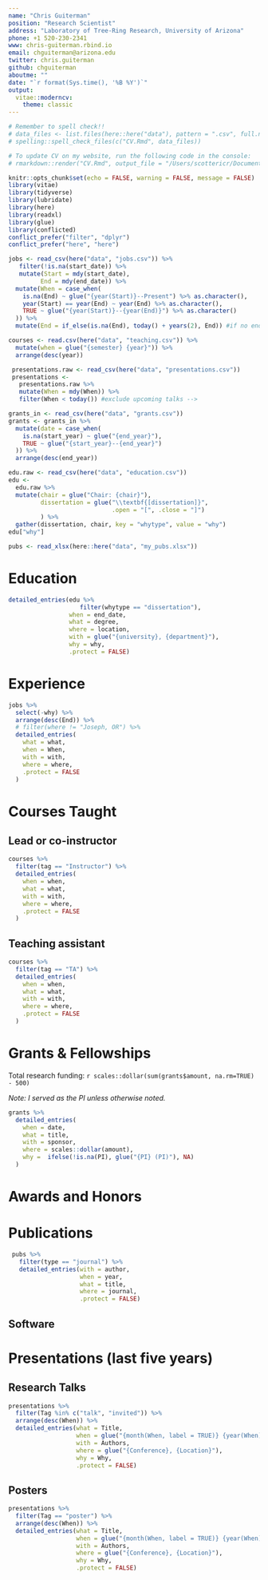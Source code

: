 ```yaml
---
name: "Chris Guiterman"
position: "Research Scientist"
address: "Laboratory of Tree-Ring Research, University of Arizona"
phone: +1 520-230-2341
www: chris-guiterman.rbind.io
email: chguiterman@arizona.edu
twitter: chris.guiterman
github: chguiterman
aboutme: ""
date: "`r format(Sys.time(), '%B %Y')`"
output: 
  vitae::moderncv:
    theme: classic
---
```


```r
# Remember to spell check!!
# data_files <- list.files(here::here("data"), pattern = ".csv", full.names = TRUE)
# spelling::spell_check_files(c("CV.Rmd", data_files))
```

```r
# To update CV on my website, run the following code in the console:
# rmarkdown::render("CV.Rmd", output_file = "/Users/scottericr/Documents/Blogdown/My Website/static/files/Eric Scott cv.pdf")
```


```r
knitr::opts_chunk$set(echo = FALSE, warning = FALSE, message = FALSE)
library(vitae)
library(tidyverse)
library(lubridate)
library(here)
library(readxl)
library(glue)
library(conflicted)
conflict_prefer("filter", "dplyr")
conflict_prefer("here", "here")
```

```r
jobs <- read_csv(here("data", "jobs.csv")) %>% 
   filter(!is.na(start_date)) %>% 
   mutate(Start = mdy(start_date),
         End = mdy(end_date)) %>% 
  mutate(When = case_when(
    is.na(End) ~ glue("{year(Start)}--Present") %>% as.character(),
    year(Start) == year(End) ~ year(End) %>% as.character(),
    TRUE ~ glue("{year(Start)}--{year(End)}") %>% as.character()
  )) %>% 
  mutate(End = if_else(is.na(End), today() + years(2), End)) #if no end date specified, set it to two years from now for sorting purposes, i.e. so jobs I'm still doing show up at top
```

```r
courses <- read.csv(here("data", "teaching.csv")) %>% 
  mutate(when = glue("{semester} {year}")) %>% 
  arrange(desc(year))
```

```r
 presentations.raw <- read_csv(here("data", "presentations.csv"))
 presentations <- 
   presentations.raw %>%  
   mutate(When = mdy(When)) %>% 
   filter(When < today()) #exclude upcoming talks -->
``` 

<!-- ```{r prof-devel, include=FALSE} -->
<!-- development.raw <- read_csv(here("data", "professional development.csv")) -->
<!-- development <-  -->
<!--   development.raw %>%  -->
<!--   mutate(date = mdy(date)) -->
<!-- ``` -->

<!-- ```{r awards, include=FALSE} -->
<!-- awards.raw <- read_csv(here("data", "awards and grants.csv")) -->
<!-- awards <- awards.raw %>%  -->
<!--   mutate(date = mdy(date)) %>%  -->
<!--   arrange(desc(date)) -->
<!-- ``` -->

```r
grants_in <- read_csv(here("data", "grants.csv"))
grants <- grants_in %>% 
  mutate(date = case_when(
    is.na(start_year) ~ glue("{end_year}"),
    TRUE ~ glue("{start_year}--{end_year}")
  )) %>% 
  arrange(desc(end_year))
```

```r
edu.raw <- read_csv(here("data", "education.csv"))
edu <-
  edu.raw %>% 
  mutate(chair = glue("Chair: {chair}"),
         dissertation = glue("\\textbf{[dissertation]}", 
                             .open = "[", .close = "]")
         ) %>% 
  gather(dissertation, chair, key = "whytype", value = "why")
edu["why"]
``` 

``` r
pubs <- read_xlsx(here::here("data", "my_pubs.xlsx"))
```

# Education

```r
detailed_entries(edu %>% 
                    filter(whytype == "dissertation"),
                 when = end_date,
                 what = degree,
                 where = location,
                 with = glue("{university}, {department}"),
                 why = why,
                 .protect = FALSE)

```
# Experience

```r
jobs %>% 
  select(-why) %>% 
  arrange(desc(End)) %>% 
  # filter(where != "Joseph, OR") %>% 
  detailed_entries(
    what = what,
    when = When,
    with = with,
    where = where,
    .protect = FALSE
  )

```

<!-- <!--# Teaching Interests -->
<!-- A sentence or two about the sorts of courses I'd like to teach.  Tailor to each job application -->
<!-- -->

# Courses Taught
## Lead or co-instructor
```r
courses %>% 
  filter(tag == "Instructor") %>% 
  detailed_entries(
    when = when,
    what = what,
    with = with,
    where = where,
    .protect = FALSE
  )
```
## Teaching assistant
```r
courses %>% 
  filter(tag == "TA") %>% 
  detailed_entries(
    when = when,
    what = what,
    with = with,
    where = where,
    .protect = FALSE
  )
```

# Grants & Fellowships

Total research funding: `r scales::dollar(sum(grants$amount, na.rm=TRUE) - 500)`

*Note: I served as the PI unless otherwise noted.*

\vspace{12pt}


```r
grants %>% 
  detailed_entries(
    when = date, 
    what = title,
    with = sponsor, 
    where = scales::dollar(amount),
    why =  ifelse(!is.na(PI), glue("{PI} (PI)"), NA)
  )
```

# Awards and Honors

<!-- ```{r} -->
<!--  awards %>%  -->
<!--   filter(!tag %in% c("failed", "travel", "grant")) %>%  -->
<!--   brief_entries(what = award, when = glue("{month(date, label = TRUE)} {year(date)}"), with = with) -->
<!-- ``` -->

# Publications

```r
 pubs %>% 
   filter(type == "journal") %>%
   detailed_entries(with = author,
                    when = year,
                    what = title,
                    where = journal, 
                    .protect = FALSE)
```


## Software

<!-- ```{r} -->
<!-- df <- tribble(~what, ~when, ~with, ~where, ~why, -->
<!--               "webchem: retrieve chemical information from the web", -->
<!--               2020, -->
<!--               "E Szöcs, D Muench, J Ranke, ER Scott, J Stanstrup, R Allaway, Tamas Stirling", -->
<!--               "https://cran.r-project.org/web/packages/webchem/", -->
<!--               "Contributor and maintainer", -->

<!--               "holodeck: A tidy interface for simulating multivariate data", -->
<!--               2018, -->
<!--               "ER Scott", -->
<!--               "https://cran.r-project.org/web/packages/holodeck/", -->
<!--               "Author and maintainer", -->

<!--               "bumbl: Tools for modeling bumblebee colony growth", -->
<!--               2019, -->
<!--               "ER Scott, E Crone", -->
<!--               "https://github.com/Aariq/bumbl", -->
<!--               "Author and maintainer" -->

<!--               ) -->
<!-- ``` -->

<!-- ```{r} -->
<!-- df %>%  -->
<!--   arrange(desc(when)) %>%  -->
<!--   detailed_entries(what = what, when = when, with = with, where = where, why = why) -->
<!-- ``` -->


# Presentations (last five years)

## Research Talks

```r
presentations %>%
  filter(Tag %in% c("talk", "invited")) %>%
  arrange(desc(When)) %>%
  detailed_entries(what = Title,
                   when = glue("{month(When, label = TRUE)} {year(When)}"),
                   with = Authors,
                   where = glue("{Conference}, {Location}"), 
                   why = Why, 
                   .protect = FALSE)
```

## Posters
``` r
presentations %>%
  filter(Tag == "poster") %>%
  arrange(desc(When)) %>%
  detailed_entries(what = Title,
                   when = glue("{month(When, label = TRUE)} {year(When)}"),
                   with = Authors,
                   where = glue("{Conference}, {Location}"), 
                   why = Why, 
                   .protect = FALSE)
```                   

<!-- # Outreach -->

<!-- ```{r} -->
<!-- outreach %>% -->
<!--   arrange(desc(sortdate)) %>% -->
<!--   detailed_entries(when = When, -->
<!--                    what = Title, -->
<!--                    with = Organization, -->
<!--                    where = Location, -->
<!--                    why = Description) -->
<!-- ``` -->

<!-- # Service -->

<!-- **Manuscript Reviews** -->
<!-- ```{r} -->
<!-- #set this up to pull from publoons some day. -->
<!-- ``` -->

<!-- - Journal of Chemical Ecology (1) -->
<!-- - Ecological Entomology (3) -->
<!-- - International Journal of Climatology (1) -->

<!-- ```{r} -->
<!-- jobs %>% -->
<!--   filter(Tag == "service") %>%  -->
<!--   detailed_entries( -->
<!--     what = What, -->
<!--     when = When, -->
<!--     with = With, -->
<!--     where = Where, -->
<!--     why = Why -->
<!--   ) -->
<!-- ``` -->

<!-- \pagebreak -->

<!-- ## Presented Workshops -->

<!-- ```{r} -->
<!-- presentations %>%  -->
<!--   filter(Tag == "workshop") %>%  -->
<!--   arrange(desc(When)) %>%  -->
<!--   detailed_entries(what = Title, -->
<!--                    when = glue("{month(When, label = TRUE)} {year(When)}"), -->
<!--                    with = Conference, -->
<!--                    where = Location, -->
<!--                    why = Award) -->
<!-- ``` -->

<!-- # Professional Development -->

<!-- ```{r} -->
<!-- development %>%  -->
<!--   brief_entries( -->
<!--     what = title, -->
<!--     when = glue("{month(date, label = TRUE)} {year(date)}"), -->
<!--     with = location -->
<!--   ) -->
<!-- ``` -->
